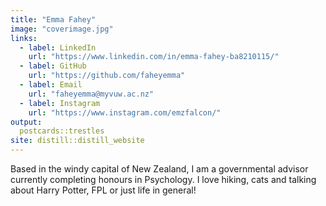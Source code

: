 ---
title: "Emma Fahey"
image: "coverimage.jpg"
links:
  - label: LinkedIn
    url: "https://www.linkedin.com/in/emma-fahey-ba8210115/"
  - label: GitHub
    url: "https://github.com/faheyemma"
  - label: Email
    url: "faheyemma@myvuw.ac.nz"
  - label: Instagram
    url: "https://www.instagram.com/emzfalcon/"
output:
  postcards::trestles
site: distill::distill_website
---
 
Based in the windy capital of New Zealand, I am a governmental advisor currently completing honours in Psychology. 
I love hiking, cats and talking about Harry Potter, FPL or just life in general!

